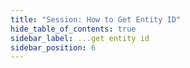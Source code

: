 ```yaml
---
title: "Session: How to Get Entity ID"
hide_table_of_contents: true
sidebar_label: ...get entity id
sidebar_position: 6
---
```





<LanguageSwitcher supportedLanguages={supportedLanguages} />

<LanguageContent language="csharp">
   <GetEntityIdCsharp />
</LanguageContent>

<LanguageContent language="java">
   <GetEntityIdJava />
</LanguageContent>

<LanguageContent language="nodejs">
   <GetEntityIdNodejs />
</LanguageContent>


<!---
### Document Identifiers
- [Working with Document Identifiers](../../../client-api/document-identifiers/working-with-document-identifiers)
- [Global ID Generation Conventions](../../../client-api/configuration/identifier-generation/global)
- [Type-specific ID Generation Conventions](../../../client-api/configuration/identifier-generation/type-specific)
- [Working with document identifiers](../../document-identifiers/working-with-document-identifiers)

### Knowledge Base
- [Document Identifier Generation](../../../server/kb/document-identifier-generation)
- [Working with Document Identifiers](../../../client-api/document-identifiers/working-with-document-identifiers)
- [Global ID Generation Conventions](../../../client-api/configuration/identifier-generation/global)
- [Type-specific ID Generation Conventions](../../../client-api/configuration/identifier-generation/type-specific)


-->